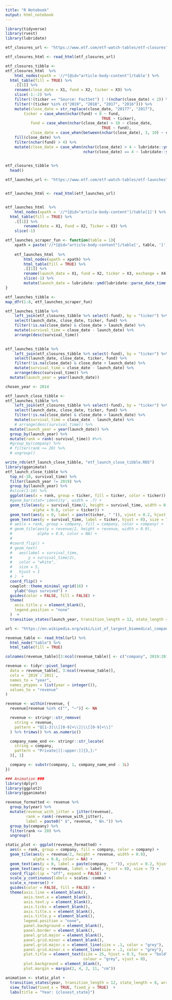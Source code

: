 ```yaml
---
title: "R Notebook"
output: html_notebook
---
```


```r
library(tidyverse) 
library(rvest)     
library(lubridate)    
```


```r

etf_closures_url <- "https://www.etf.com/etf-watch-tables/etf-closures"

etf_closures_html <- read_html(etf_closures_url)

etf_closures_tibble <-
etf_closures_html  %>% 
    html_nodes(xpath = '//*[@id="article-body-content"]/table') %>%
  html_table(fill = TRUE) %>% 
    .[[1]] %>%
    rename(close_date = X1, fund = X2, ticker = X3) %>% 
    slice(-1:-2) %>% 
    filter(!(ticker == "Source: FactSet") | !(nchar(close_date) < 2)) %>% 
    filter(!(ticker %in% c("2019", "2018", "2017", "2016"))) %>% 
    mutate(close_date = str_replace(close_date, "20177", "2017"),
        ticker = case_when(nchar(fund) < 8 ~ fund,
                                          TRUE ~ ticker),
           fund = case_when(nchar(close_date) > 10 ~ close_date,
                                          TRUE ~ fund),
           close_date = case_when(between(nchar(close_date), 3, 10) ~ close_date)) %>%
    fill(close_date) %>% 
    filter(nchar(fund) > 4) %>% 
    mutate(close_date = case_when(nchar(close_date) > 4 ~ lubridate::ymd(lubridate::parse_date_time(close_date, "%m/%d/%Y")),
                                  nchar(close_date) == 4 ~ lubridate::ymd(close_date, truncated = 2L) + months(6)))
           
```



```r
etf_closures_tibble %>% 
  head()
```



```r


etf_launches_url <- "https://www.etf.com/etf-watch-tables/etf-launches"


etf_launches_html <- read_html(etf_launches_url)


etf_launches_html  %>% 
    html_nodes(xpath = '//*[@id="article-body-content"]/table[1]') %>%
  html_table(fill = TRUE) %>% 
    .[[1]] %>% 
        rename(date = X1, Fund = X2, Ticker = X3) %>% 
    slice(-1)

etf_launches_scraper_fun <- function(table = 1){
    xpath = paste('//*[@id="article-body-content"]/table[', table, ']', sep = "")
    
    etf_launches_html  %>% 
        html_nodes(xpath = xpath) %>%
        html_table(fill = TRUE) %>% 
        .[[1]] %>% 
        rename(launch_date = X1, fund = X2, ticker = X3, exchange = X4) %>% 
        slice(-1) %>% 
        mutate(launch_date = lubridate::ymd(lubridate::parse_date_time(launch_date, "%m/%d/%Y")))
}

etf_launches_tibble <- 
map_dfr(1:8, etf_launches_scraper_fun)
```


```r
etf_launches_tibble %>% 
    left_join(etf_closures_tibble %>% select(-fund), by = "ticker") %>% 
    select(launch_date, close_date, ticker, fund) %>% 
    filter(!is.na(close_date) & close_date > launch_date) %>% 
    mutate(survival_time = close_date - launch_date) %>% 
    arrange(desc(survival_time))
    
```

```r
etf_launches_tibble %>% 
    left_join(etf_closures_tibble %>% select(-fund), by = "ticker") %>% 
    select(launch_date, close_date, ticker, fund) %>% 
    filter(!is.na(close_date) & close_date > launch_date) %>% 
    mutate(survival_time = close_date - launch_date) %>% 
    arrange(desc(survival_time)) %>% 
  mutate(launch_year = year(launch_date))
```

```r
chosen_year <- 2014

etf_launch_close_tibble <- 
etf_launches_tibble %>% 
    left_join(etf_closures_tibble %>% select(-fund), by = "ticker") %>% 
    select(launch_date, close_date, ticker, fund) %>% 
    filter(!is.na(close_date) & close_date > launch_date) %>% 
    mutate(survival_time = close_date - launch_date) %>% 
    # arrange(desc(survival_time)) %>% 
  mutate(launch_year = year(launch_date)) %>% 
  group_by(launch_year) %>% 
  mutate(rank = rank(-survival_time)) #%>%
  #group_by(company) %>%
  # filter(rank <= 20) %>%
  # ungroup()

write_rds(etf_launch_close_tibble, "etf_launch_close_tibble.RDS")
library(gganimate)
etf_launch_close_tibble %>% 
  top_n(-10, survival_time) %>%
  filter(launch_year != 2019) %>% 
  group_by(launch_year) %>% 
  #slice(1:10) %>% 
  ggplot(aes(x = rank, group = ticker, fill = ticker, color = ticker)) +
  #geom_bar(stat='identity', width = .7) +
  geom_tile(aes(y = survival_time/2, height = survival_time, width = 0.9,
            alpha = 0.8, color = ticker)) +
  geom_text(aes(y = 0, label = paste(ticker, " ")), vjust = 0.2, hjust = 1, size = 7) +
  geom_text(aes(y = survival_time, label = ticker, hjust = 0), size = 7) +
  # aes(x = rank, group = company, fill = company, color = company) +
  # geom_tile(aes(y = revenue/2, height = revenue, width = 0.9),
  #           alpha = 0.8, color = NA) +
  #
  #coord_flip() +
  # geom_text(
  #   aes(label = survival_time,
  #       y = survival_time/2),
  #   color = "white",
  #   size = 5,
  #   hjust = 1
  # )  +
  coord_flip() +
  cowplot::theme_minimal_vgrid(16) +
    ylab("days survived") +
  guides(color = FALSE, fill = FALSE) +
  theme(
    axis.title.y = element_blank(), 
    legend.position = "none"
  )  +
  transition_states(launch_year, transition_length = 12, state_length = 8, wrap = FALSE)
```


```r
url <- "https://en.wikipedia.org/wiki/List_of_largest_biomedical_companies_by_revenue"

revenue_table <- read_html(url) %>%
  html_node("table") %>%
  html_table(fill = TRUE)

colnames(revenue_table)[3:ncol(revenue_table)] <- c("company", 2019:2011)

revenue <- tidyr::pivot_longer(
  data = revenue_table[, 3:ncol(revenue_table)],
  cols = `2019`:`2011`,
  names_to = "year",
  names_ptypes = list(year = integer()),
  values_to = "revenue"
)

revenue <- within(revenue, {
  revenue[revenue %in% c("", "–")] <- NA

  revenue <- stringr::str_remove(
    string = revenue,
    pattern = "Q[1-3]\\[[0-9]+\\]|\\[[0-9]+\\]"
  ) %>% trimws() %>% as.numeric()

  company_name_end <<- stringr::str_locate(
    string = company,
    pattern = "Private|[[:upper:]]{3,}:"
  )[, 1]

  company <- substr(company, 1, company_name_end - 1L)
})

### Animation ###
library(dplyr)
library(ggplot2)
library(gganimate)

revenue_formatted <- revenue %>%
  group_by(year) %>%
  mutate(revenue_with_jitter = jitter(revenue),
         rank = rank(-revenue_with_jitter),
         label = paste0(" $", revenue, " Bn.")) %>%
  group_by(company) %>%
  filter(rank <= 20) %>%
  ungroup()

static_plot <- ggplot(revenue_formatted) +
  aes(x = rank, group = company, fill = company, color = company) +
  geom_tile(aes(y = revenue/2, height = revenue, width = 0.9),
            alpha = 0.8, color = NA) +
  geom_text(aes(y = 0, label = paste(company, " ")), vjust = 0.2, hjust = 1, size = 7) +
  geom_text(aes(y = revenue, label = label, hjust = 0), size = 7) +
  coord_flip(clip = "off", expand = FALSE) +
  scale_y_continuous(labels = scales::comma) +
  scale_x_reverse() +
  guides(color = FALSE, fill = FALSE) +
  theme(axis.line = element_blank(),
        axis.text.x = element_blank(),
        axis.text.y = element_blank(),
        axis.ticks = element_blank(),
        axis.title.x = element_blank(),
        axis.title.y = element_blank(),
        legend.position = "none",
        panel.background = element_blank(),
        panel.border = element_blank(),
        panel.grid.major = element_blank(),
        panel.grid.minor = element_blank(),
        panel.grid.major.x = element_line(size = .1, color = "grey"),
        panel.grid.minor.x = element_line(size = .1, color = "grey"),
        plot.title = element_text(size = 25, hjust = 0.5, face = "bold",
                                  colour = "grey", vjust = 0),
        plot.background = element_blank(),
        plot.margin = margin(2, 4, 2, 11, "cm"))

animation <- static_plot +
  transition_states(year, transition_length = 12, state_length = 8, wrap = FALSE) +
  view_follow(fixed_x = TRUE, fixed_y = TRUE)  +
  labs(title = "Year: {closest_state}")
```


